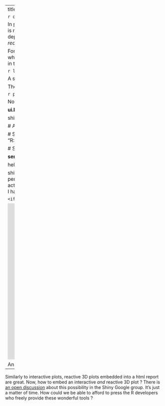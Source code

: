 ---
title: A reactive sliced 3D surface response
date : 2013-03-15
--- &lead

```r
opts_chunk$set(fig.path="assets/fig/rsmShiny", tidy=FALSE)
```

In [<u>my previous article</u>](http://stla.github.io/stlapblog/posts/rgl_knitr.html) I showed an interactive 3D surface response fitted from a model with two continous predictors. But when there is more than two continuous predictors, since we can use only two predictors at time in the image, we can only show a surface plot depending on the fixed values of the other predictors. Here we will build a `Shiny` application allowing to visualize a surface plot *reactive* to the values of the other predictors.

For our illustration we use the (coded) dataset `heli` available in the `rsm` package. 
The variables are coded variables `x1`, `x2`, `x3`, `x4`, which respectively are: linear functions of wing area
`A`, wing length ratio `R`, body width `W`, and body length `L`. The experiment was run in two
blocks, and the response variable is `ave`, the average flight time in seconds.

```r
library(rsm)
print(heli)
print(heli, decode=FALSE)
```


A second-order response-surface model for these data is fitted using
```r
heli.rsm <- rsm(ave ~ block + SO(x1,x2,x3,x4), data = heli) 
```

The fitted surface response is shown below as a function of `x3` and `x4` with 
the values of `x1` and `x2` both fixed at $0$:  

```r
persp(heli.rsm, ~x3+x4, at=list(x1=0,x2=0), col = rainbow(50), contours = "colors")
```

Now we build a `Shiny` application which does the same plot with *reactive* values of `x1` and `x2`. 

**ui.R file** defining the user interface:
```r
library(shiny)
library(rsm)

shinyUI(pageWithSidebar(
  
  # Application title
  headerPanel("Sliced 3D plot"),
  
  # Sidebar with two slider inputs
  sidebarPanel(
    sliderInput("Aslice", 
                "A:", 
                min = 11.8, 
                max = 13, 
                value = 12.4),
    sliderInput("Rslice", 
               "R:", 
                min = 2.26, 
                max = 2.78, 
                value = 2.52)
  ),
  
  # Show plot 
  mainPanel(
    plotOutput("surfPlot")
  )
))
```

**server.R file** drawing the surface:
```r
library(shiny)
library(rsm)

heli.rsm <- rsm(ave ~ block + SO(x1,x2,x3,x4), data = heli)

shinyServer(function(input, output){
  output$surfPlot <- renderPlot({
    x1 <- (input$Aslice - 12.4)/0.6
    x2 <- (input$Rslice - 2.52)/0.26
    persp(heli.rsm, ~x3+x4, at=list(x1=x1,x2=x2), col = rainbow(50), contours = "colors")
    })
})
```
This `Shiny` application you see below is actually hosted at my  <s>*Shiny beta hosting account*</s> *ShinyApps hosting account* and 
is accessible at [https://stla.shinyapps.io/3Dsliced](https://stla.shinyapps.io/3Dsliced). 
I have embedded it here by typing the following html code: 

```
<iframe src="https://stla.shinyapps.io/3Dsliced" style="border: none; width: 1000px; height: 500px"></iframe>
```

<iframe src="https://stla.shinyapps.io/3Dsliced" style="border: none; width: 1000px; height: 500px"></iframe>



An interactive and reactive 3D plot ? 
---------------------------------------------

Similarly to interactive plots, reactive 3D plots embedded into a html report are great. Now, how to embed an interactive *and* reactive 3D plot ? 
There is [an open discussion](https://groups.google.com/forum/#!msg/shiny-discuss/VV-vw3VFpj0/bszBuHkgtS8J) about this possibility in the Shiny Google group. It's just a matter of time. 
How could we be able to afford to press the R developers who freely provide these wonderful tools ? 



